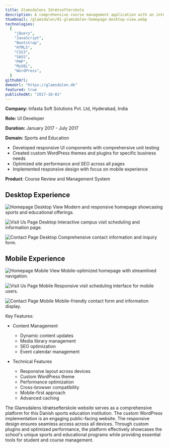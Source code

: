 ```yaml
---
title: Glamsdalens Idrætsefterskole
description: A comprehensive course management application with an integrated website for a sports education institution
thumbnail: /glamsdalen/01-glamsdalen-homepage-desktop-view.webp
technologies:
  [
    "jQuery",
    "JavaScript",
    "Bootstrap",
    "HTML5",
    "CSS3",
    "SASS",
    "PHP",
    "MySQL",
    "WordPress",
  ]
githubUrl:
demoUrl: "https://glamsdalen.dk"
featured: true
publishedAt: "2017-10-01"
---
```


**Company:** Infasta Soft Solutions Pvt. Ltd, Hyderabad, India

**Role:** UI Developer

**Duration:** January 2017 - July 2017

**Domain:** Sports and Education

- Developed responsive UI components with comprehensive unit testing
- Created custom WordPress themes and plugins for specific business needs
- Optimized site performance and SEO across all pages
- Implemented responsive design with focus on mobile experience

**Product**: Course Review and Management System

## Desktop Experience

![Homepage Desktop View](/glamsdalen/01-glamsdalen-homepage-desktop-view.webp)
Modern and responsive homepage showcasing sports and educational offerings.

![Visit Us Page Desktop](/glamsdalen/02-glamsdalen-visituspage-desktop-view.webp)
Interactive campus visit scheduling and information page.

![Contact Page Desktop](/glamsdalen/03-glamsdalen-contactuspage-desktop-view.webp)
Comprehensive contact information and inquiry form.

## Mobile Experience

![Homepage Mobile View](/glamsdalen/01-glamsdalen-homepage-mobile-view.webp)
Mobile-optimized homepage with streamlined navigation.

![Visit Us Page Mobile](/glamsdalen/02-glamsdalen-visituspage-mobile-view.webp)
Responsive visit scheduling interface for mobile users.

![Contact Page Mobile](/glamsdalen/03-glamsdalen-contactuspage-mobile-view.webp)
Mobile-friendly contact form and information display.

Key Features:

- Content Management

  - Dynamic content updates
  - Media library management
  - SEO optimization
  - Event calendar management

- Technical Features
  - Responsive layout across devices
  - Custom WordPress theme
  - Performance optimization
  - Cross-browser compatibility
  - Mobile-first approach
  - Advanced caching

The Glamsdalens Idrætsefterskole website serves as a comprehensive platform for this Danish sports education institution. The custom WordPress implementation is an engaging public-facing website. The responsive design ensures seamless access across all devices. Through custom plugins and optimized performance, the platform effectively showcases the school's unique sports and educational programs while providing essential tools for student and course management.
